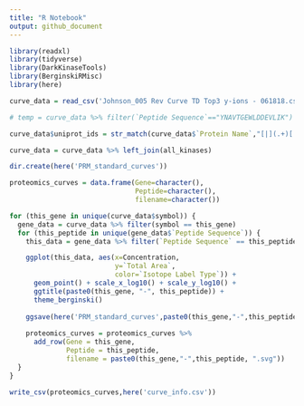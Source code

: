 ```yaml
---
title: "R Notebook"
output: github_document
---
```


```r
library(readxl)
library(tidyverse)
library(DarkKinaseTools)
library(BerginskiRMisc)
library(here)
```

```r
curve_data = read_csv('Johnson_005 Rev Curve TD Top3 y-ions - 061818.csv')

# temp = curve_data %>% filter(`Peptide Sequence`=="YNAVTGEWLDDEVLIK")

curve_data$uniprot_ids = str_match(curve_data$`Protein Name`,"[|](.+)[|]\\w+_")[,2]

curve_data = curve_data %>% left_join(all_kinases)

dir.create(here('PRM_standard_curves'))

proteomics_curves = data.frame(Gene=character(),
                               Peptide=character(),
                               filename=character())

for (this_gene in unique(curve_data$symbol)) {
  gene_data = curve_data %>% filter(symbol == this_gene)
  for (this_peptide in unique(gene_data$`Peptide Sequence`)) {
    this_data = gene_data %>% filter(`Peptide Sequence` == this_peptide)

    ggplot(this_data, aes(x=Concentration,
                          y=`Total Area`,
                          color=`Isotope Label Type`)) +
      geom_point() + scale_x_log10() + scale_y_log10() +
      ggtitle(paste0(this_gene, "-", this_peptide)) +
      theme_berginski()
                
    ggsave(here('PRM_standard_curves',paste0(this_gene,"-",this_peptide, ".svg")))
    
    proteomics_curves = proteomics_curves %>%
      add_row(Gene = this_gene,
              Peptide = this_peptide,
              filename = paste0(this_gene,"-",this_peptide, ".svg"))
  }
}

write_csv(proteomics_curves,here('curve_info.csv'))
```